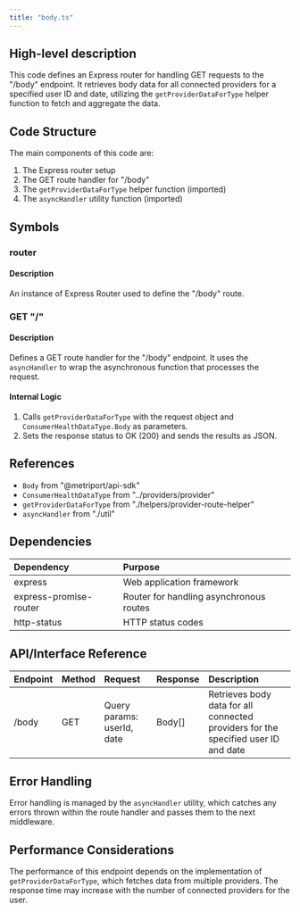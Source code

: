 ```yaml
---
title: "body.ts"
---
```


## High-level description
This code defines an Express router for handling GET requests to the "/body" endpoint. It retrieves body data for all connected providers for a specified user ID and date, utilizing the `getProviderDataForType` helper function to fetch and aggregate the data.

## Code Structure
The main components of this code are:
1. The Express router setup
2. The GET route handler for "/body"
3. The `getProviderDataForType` helper function (imported)
4. The `asyncHandler` utility function (imported)

## Symbols

### router
#### Description
An instance of Express Router used to define the "/body" route.

### GET "/"
#### Description
Defines a GET route handler for the "/body" endpoint. It uses the `asyncHandler` to wrap the asynchronous function that processes the request.

#### Internal Logic
1. Calls `getProviderDataForType` with the request object and `ConsumerHealthDataType.Body` as parameters.
2. Sets the response status to OK (200) and sends the results as JSON.

## References
- `Body` from "@metriport/api-sdk"
- `ConsumerHealthDataType` from "../providers/provider"
- `getProviderDataForType` from "./helpers/provider-route-helper"
- `asyncHandler` from "./util"

## Dependencies
| Dependency | Purpose |
|:-----------|:--------|
| express | Web application framework |
| express-promise-router | Router for handling asynchronous routes |
| http-status | HTTP status codes |

## API/Interface Reference
| Endpoint | Method | Request | Response | Description |
|:---------|:-------|:--------|:---------|:------------|
| /body | GET | Query params: userId, date | Body[] | Retrieves body data for all connected providers for the specified user ID and date |

## Error Handling
Error handling is managed by the `asyncHandler` utility, which catches any errors thrown within the route handler and passes them to the next middleware.

## Performance Considerations
The performance of this endpoint depends on the implementation of `getProviderDataForType`, which fetches data from multiple providers. The response time may increase with the number of connected providers for the user.